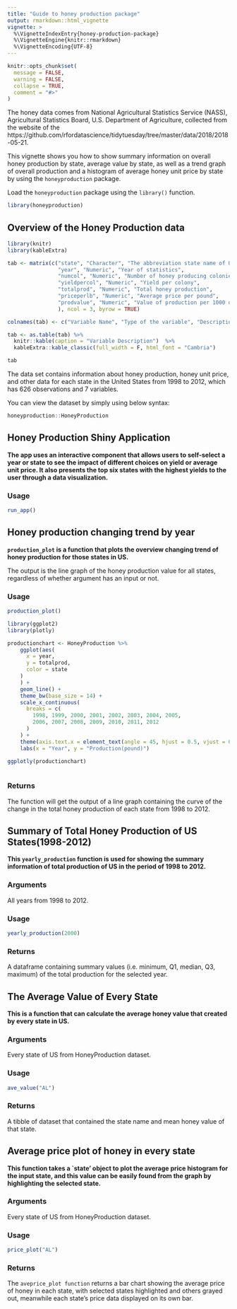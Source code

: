 ```yaml
---
title: "Guide to honey production package"
output: rmarkdown::html_vignette
vignette: >
  %\VignetteIndexEntry{honey-production-package}
  %\VignetteEngine{knitr::rmarkdown}
  %\VignetteEncoding{UTF-8}
---
```


```r
knitr::opts_chunk$set(
  message = FALSE,
  warning = FALSE,
  collapse = TRUE,
  comment = "#>"
)
```

The honey data comes from National Agricultural Statistics Service (NASS), Agricultural Statistics Board, U.S. Department of Agriculture, collected from the website of the https://github.com/rfordatascience/tidytuesday/tree/master/data/2018/2018-05-21. 

This vignette shows you how to show summary information on overall honey production by state, average value by state, as well as a trend graph of overall production and a histogram of average honey unit price by state by using the `honeyproduction` package. 

Load the `honeyproduction` package using the `library()` function.

```r
library(honeyproduction)
```


## Overview of the Honey Production data

```r
library(knitr)
library(kableExtra)

tab <- matrix(c("state", "Character", "The abbreviation state name of US",
                "year", "Numeric", "Year of statistics",
                "numcol", "Numeric", "Number of honey producing colonies",
                "yieldpercol", "Numeric", "Yield per colony",
                "totalprod", "Numeric", "Total honey production",
                "priceperlb", "Numeric", "Average price per pound",
                "prodvalue", "Numeric", "Value of production per 1000 dollars"
                ), ncol = 3, byrow = TRUE)

colnames(tab) <- c("Variable Name", "Type of the variable", "Description")

tab <- as.table(tab) %>% 
  knitr::kable(caption = "Variable Description")  %>%
  kableExtra::kable_classic(full_width = F, html_font = "Cambria")

tab
```

The data set contains information about honey production, honey unit price, and other data for each state in the United States from 1998 to 2012, which has 626 observations and 7 variables.

You can view the dataset by simply using below syntax:

```r
honeyproduction::HoneyProduction
```


## Honey Production Shiny Application

**The app uses an interactive component that allows users to self-select a year or state to see the impact of different choices on yield or average unit price. It also presents the top six states with the highest yields to the user through a data visualization.**

### Usage
```r
run_app()
```

## Honey production changing trend by year

**`production_plot` is a function that plots the overview changing trend of honey production for those states in US.**

The output is the line graph of the honey production value for all states, regardless of whether argument has an input or not.

### Usage

```r
production_plot()
```

```r
library(ggplot2)
library(plotly)

productionchart <- HoneyProduction %>%
    ggplot(aes(
      x = year,
      y = totalprod,
      color = state 
    )
    ) +
    geom_line() +
    theme_bw(base_size = 14) +
    scale_x_continuous(
      breaks = c(
        1998, 1999, 2000, 2001, 2002, 2003, 2004, 2005,
        2006, 2007, 2008, 2009, 2010, 2011, 2012
      )
    ) +
    theme(axis.text.x = element_text(angle = 45, hjust = 0.5, vjust = 0.5)) +
    labs(x = "Year", y = "Production(pound)")

ggplotly(productionchart)
  
```

### Returns
The function will get the output of a line graph containing the curve of the change in the total honey production of each state from 1998 to 2012.

## Summary of Total Honey Production of US States(1998-2012)

**This `yearly_production` function is used for showing the summary information of total production of US in the period of 1998 to 2012.**

### Arguments
All years from 1998 to 2012.

### Usage

```r
yearly_production(2000)
```

### Returns
A dataframe containing summary values (i.e. minimum, Q1, median, Q3, maximum) of the total production for the selected year.

## The Average Value of Every State

**This is a function that can calculate the average honey value that created by every state in US.**

### Arguments
Every state of US from HoneyProduction dataset.

### Usage
```r
ave_value("AL")
```

### Returns
A tibble of dataset that contained the state name and mean honey value of that state.

## Average price plot of honey in every state

**This function takes a `state' object to plot the average price histogram for the input state, and this value can be easily found from the graph by highlighting the selected state.**

### Arguments
Every state of US from HoneyProduction dataset.

### Usage
```r
price_plot("AL")
```

### Returns
The `aveprice_plot function` returns a bar chart showing the average price of honey in each state, with selected states highlighted and others grayed out, meanwhile each state's price data displayed on its own bar.
